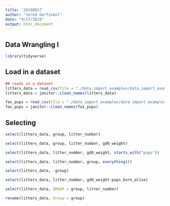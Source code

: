 ```yaml
---
title: '20190917'
author: "Jared Garfinkel"
date: "9/17/2019"
output: html_document
---
```


## Data Wrangling I

```r
library(tidyverse)
```

## Load in a dataset

```r
## reads in a dataset
litters_data = read_csv(file = "./data_import_examples/data_import_examples/FAS_litters.csv")
litters_data = janitor::clean_names(litters_data)

fas_pups = read_csv(file = "./data_import_examples/data_import_examples/FAS_pups.csv")
fas_pups = janitor::clean_names(fas_pups)
```

## Selecting

```r
select(litters_data, group, litter_number)

select(litters_data, group, litter_number, gd0_weight)

select(litters_data, litter_number, gd0_weight, starts_with("pups"))

select(litters_data, litter_number, group, everything())

select(litters_data, -group)

select(litters_data, litter_number, gd0_weight:pups_born_alive)

select(litters_data, GROUP = group, litter_number)

rename(litters_data, Group = group)

```

